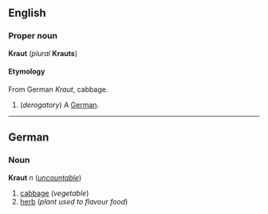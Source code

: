 ==English==
===Proper noun===
'''Kraut''' (''plural'' '''Krauts''')

====Etymology====
From German ''Kraut'', cabbage.

#(''derogatory'') A [[German]].

----
==German==
===Noun===
'''Kraut''' ''n'' (''[[uncountable]]'')

#[[cabbage]] (''vegetable'')
#[[herb]] (''plant used to flavour food'')